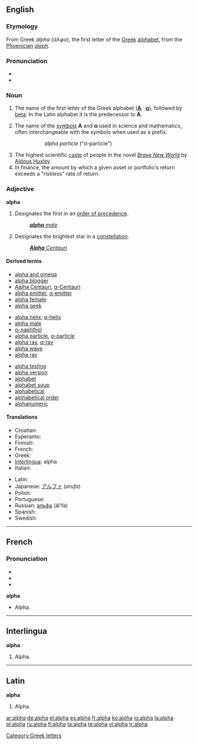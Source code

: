 {{see|alfa}}
{{letter_disp2||[[image:Greek_uc_alpha.svg|42px]][[image:Greek_lc_alpha.png|30px]] |beta|άλφα|Α|α}}
==English==

===Etymology===
From Greek ''alpha'' (''άλφα''), the first letter of the [[Greek]] [[alphabet]], from the [[Phoenician]] ''[[aleph]]''.

===Pronunciation===
* {{IPA|/æɫfə/}}
* {{audio|en-us-alpha.ogg|Audio (US)}}

===Noun===
{{en-noun|s|-}}

# The name of the first letter of the Greek alphabet ('''[[Α]]''', &nbsp;'''[[α]]'''), followed by [[beta]]. In the Latin alphabet it is the predecessor to '''A'''.
# {{context|science}} The name of the [[symbol|symbols]] '''Α''' and '''α''' used in science and mathematics, often interchangeable with the symbols when used as a prefix.
#:: ''alpha particle'' ("α-particle")
# The highest scientific [[caste]] of people in the novel ''[[w:Brave New World|Brave New World]]'' by [[w:Aldous Huxley|Aldous Huxley]].
# In finance, the amount by which a given asset or portfolio's return exceeds a "riskless" rate of return.

===Adjective===
'''alpha'''

# Designates the first in an [[order of precedence]].
#: ''[[alpha male|'''alpha''' male]]''
# {{star}} Designates the brightest star in a [[constellation]].
#: ''[[Alpha Centauri|'''Alpha''' Centauri]]''

====Derived terms====
{{top3}}
* [[alpha and omega]]
* [[alpha blogger]]
* [[Alpha Centauri]], [[α-Centauri]]
* [[alpha emitter]], [[α-emitter]]
* [[alpha female]]
* [[alpha geek]]
{{mid3}}
* [[alpha helix]], [[α-helix]]
* [[alpha male]]
* [[α-naphthol]]
* [[alpha particle]], [[α-particle]]
* [[alpha ray]], [[α-ray]]
* [[alpha wave]]
* [[alpha ray]]
{{mid3}}
* [[alpha testing]]
* [[alpha version]]
* [[alphabet]]
* [[alphabet soup]]
* [[alphabetical]]
* [[alphabetical order]]
* [[alphanumeric]]
{{bottom}}

====Translations====
{{top}}
* Croatian: {{t-|hr|alfa|m|f}}
* Esperanto: {{t-|eo|alfa|xs=Esperanto}}
* Finnish: {{t+|fi|alfa}}
* French: {{t+|fr|alpha|m}}
* Greek: {{t+|el|άλφα|n|sc=Grek}}
* [[Interlingua]]: alpha
* Italian: {{t+|it|alfa|m}}
{{mid}}
* Latin: {{t+|la|alpha}}
* Japanese: [[アルファ]] (''arufa'')
* Polish: {{t+|pl|alfa|f}}
* Portuguese: {{t-|pt|alfa|m}}
* Russian: [[альфа]] (ál'fa) {{f}}
* Spanish: {{t+|es|alfa}} 
* Swedish: {{t+|sv|alfa}}
{{bottom}}

----

==French==

===Pronunciation===
*{{audio|Fr-alpha.ogg|audio}}
* {{IPA|/al.fa/}}
* {{SAMPA|/al.fa/}}

'''alpha'''

* Alpha.

----

==Interlingua==
'''alpha'''

# Alpha.

----

==Latin==
'''alpha'''

# Alpha.

[[Category:Greek letters]]

[[ar:alpha]]
[[de:alpha]]
[[el:alpha]]
[[es:alpha]]
[[fr:alpha]]
[[ko:alpha]]
[[io:alpha]]
[[la:alpha]]
[[pl:alpha]]
[[ru:alpha]]
[[fi:alpha]]
[[ta:alpha]]
[[te:alpha]]
[[vi:alpha]]
[[tr:alpha]]